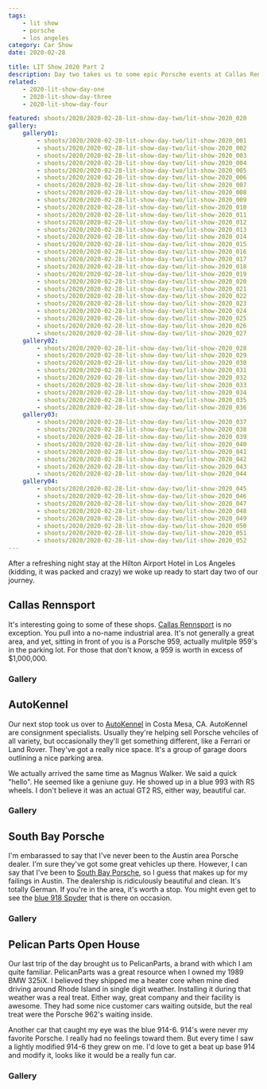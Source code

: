 ```yaml
---
tags:
    - lit show
    - porsche
    - los angeles
category: Car Show
date: 2020-02-28

title: LIT Show 2020 Part 2
description: Day two takes us to some epic Porsche events at Callas Rennsport, Auto Kennel and Pelican Parts.
related:
    - 2020-lit-show-day-one
    - 2020-lit-show-day-three
    - 2020-lit-show-day-four

featured: shoots/2020/2020-02-28-lit-show-day-two/lit-show-2020_020
gallery:
    gallery01:
        - shoots/2020/2020-02-28-lit-show-day-two/lit-show-2020_001
        - shoots/2020/2020-02-28-lit-show-day-two/lit-show-2020_002
        - shoots/2020/2020-02-28-lit-show-day-two/lit-show-2020_003
        - shoots/2020/2020-02-28-lit-show-day-two/lit-show-2020_004
        - shoots/2020/2020-02-28-lit-show-day-two/lit-show-2020_005
        - shoots/2020/2020-02-28-lit-show-day-two/lit-show-2020_006
        - shoots/2020/2020-02-28-lit-show-day-two/lit-show-2020_007
        - shoots/2020/2020-02-28-lit-show-day-two/lit-show-2020_008
        - shoots/2020/2020-02-28-lit-show-day-two/lit-show-2020_009
        - shoots/2020/2020-02-28-lit-show-day-two/lit-show-2020_010
        - shoots/2020/2020-02-28-lit-show-day-two/lit-show-2020_011
        - shoots/2020/2020-02-28-lit-show-day-two/lit-show-2020_012
        - shoots/2020/2020-02-28-lit-show-day-two/lit-show-2020_013
        - shoots/2020/2020-02-28-lit-show-day-two/lit-show-2020_014
        - shoots/2020/2020-02-28-lit-show-day-two/lit-show-2020_015
        - shoots/2020/2020-02-28-lit-show-day-two/lit-show-2020_016
        - shoots/2020/2020-02-28-lit-show-day-two/lit-show-2020_017
        - shoots/2020/2020-02-28-lit-show-day-two/lit-show-2020_018
        - shoots/2020/2020-02-28-lit-show-day-two/lit-show-2020_019
        - shoots/2020/2020-02-28-lit-show-day-two/lit-show-2020_020
        - shoots/2020/2020-02-28-lit-show-day-two/lit-show-2020_021
        - shoots/2020/2020-02-28-lit-show-day-two/lit-show-2020_022
        - shoots/2020/2020-02-28-lit-show-day-two/lit-show-2020_023
        - shoots/2020/2020-02-28-lit-show-day-two/lit-show-2020_024
        - shoots/2020/2020-02-28-lit-show-day-two/lit-show-2020_025
        - shoots/2020/2020-02-28-lit-show-day-two/lit-show-2020_026
        - shoots/2020/2020-02-28-lit-show-day-two/lit-show-2020_027
    gallery02:
        - shoots/2020/2020-02-28-lit-show-day-two/lit-show-2020_028
        - shoots/2020/2020-02-28-lit-show-day-two/lit-show-2020_029
        - shoots/2020/2020-02-28-lit-show-day-two/lit-show-2020_030
        - shoots/2020/2020-02-28-lit-show-day-two/lit-show-2020_031
        - shoots/2020/2020-02-28-lit-show-day-two/lit-show-2020_032
        - shoots/2020/2020-02-28-lit-show-day-two/lit-show-2020_033
        - shoots/2020/2020-02-28-lit-show-day-two/lit-show-2020_034
        - shoots/2020/2020-02-28-lit-show-day-two/lit-show-2020_035
        - shoots/2020/2020-02-28-lit-show-day-two/lit-show-2020_036
    gallery03:
        - shoots/2020/2020-02-28-lit-show-day-two/lit-show-2020_037
        - shoots/2020/2020-02-28-lit-show-day-two/lit-show-2020_038
        - shoots/2020/2020-02-28-lit-show-day-two/lit-show-2020_039
        - shoots/2020/2020-02-28-lit-show-day-two/lit-show-2020_040
        - shoots/2020/2020-02-28-lit-show-day-two/lit-show-2020_041
        - shoots/2020/2020-02-28-lit-show-day-two/lit-show-2020_042
        - shoots/2020/2020-02-28-lit-show-day-two/lit-show-2020_043
        - shoots/2020/2020-02-28-lit-show-day-two/lit-show-2020_044
    gallery04:
        - shoots/2020/2020-02-28-lit-show-day-two/lit-show-2020_045
        - shoots/2020/2020-02-28-lit-show-day-two/lit-show-2020_046
        - shoots/2020/2020-02-28-lit-show-day-two/lit-show-2020_047
        - shoots/2020/2020-02-28-lit-show-day-two/lit-show-2020_048
        - shoots/2020/2020-02-28-lit-show-day-two/lit-show-2020_049
        - shoots/2020/2020-02-28-lit-show-day-two/lit-show-2020_050
        - shoots/2020/2020-02-28-lit-show-day-two/lit-show-2020_051
        - shoots/2020/2020-02-28-lit-show-day-two/lit-show-2020_052
---
```



After a refreshing night stay at the Hilton Airport Hotel in Los Angeles (kidding, it was packed and crazy) we woke up ready to start day two of our journey.

## Callas Rennsport

It's interesting going to some of these shops. [Callas Rennsport](https://www.callasrennsport.com/) is no exception. You pull into a no-name industrial area. It's not generally a great area, and yet, sitting in front of you is a Porsche 959, actually mulitple 959's in the parking lot. For those that don't know, a 959 is worth in excess of $1,000,000.

### Gallery

<Gallery images={frontmatter.gallery.gallery01} />

## AutoKennel

Our next stop took us over to [AutoKennel](https://autokennel.com/) in Costa Mesa, CA. AutoKennel are consignment specialists. Usually they're helping sell Porsche vehciles of all variety, but occasionally they'll get something different, like a Ferrari or Land Rover. They've got a really nice space. It's a group of garage doors outlining a nice parking area.

We actually arrived the same time as Magnus Walker. We said a quick "hello". He seemed like a geniune guy. He showed up in a blue 993 with RS wheels. I don't believe it was an actual GT2 RS, either way, beautiful car.

### Gallery

<Gallery images={frontmatter.gallery.gallery02} />

## South Bay Porsche

I'm embarassed to say that I've never been to the Austin area Porsche dealer. I'm sure they've got some great vehicles up there. However, I can say that I've been to [South Bay Porsche](https://www.porschesouthbay.com/), so I guess that makes up for my failings in Austin. The dealership is ridiculously beautiful and clean. It's totally German. If you're in the area, it's worth a stop. You might even get to see the [blue 918 Spyder](https://www.google.com/maps/place/Porsche+South+Bay/@33.899252,-118.3719878,3a,91.2y,90t/data=!3m8!1e2!3m6!1sAF1QipOf61b3wqAYxE4FzwpaDnv6tW4xnDLVMYIR2A3M!2e10!3e12!6shttps:%2F%2Flh5.googleusercontent.com%2Fp%2FAF1QipOf61b3wqAYxE4FzwpaDnv6tW4xnDLVMYIR2A3M%3Dw203-h135-k-no!7i1200!8i800!4m5!3m4!1s0x80dd4a56efd17825:0xa4516fa00e7a781a!8m2!3d33.898877!4d-118.371598) that is there on occasion.

### Gallery

<Gallery images={frontmatter.gallery.gallery03} />

## Pelican Parts Open House

Our last trip of the day brought us to PelicanParts, a brand with which I am quite familiar. PelicanParts was a great resource when I owned my 1989 BMW 325iX. I believed they shipped me a heater core when mine died driving around Rhode Island in single digit weather. Installing it during that weather was a real treat. Either way, great company and their facility is awesome. They had some nice customer cars waiting outside, but the real treat were the Porsche 962's waiting inside.

Another car that caught my eye was the blue 914-6. 914's were never my favorite Porsche. I really had no feelings toward them. But every time I saw a lightly modified 914-6 they grew on me. I'd love to get a beat up base 914 and modify it, looks like it would be a really fun car.

### Gallery

<Gallery images={frontmatter.gallery.gallery04} />
